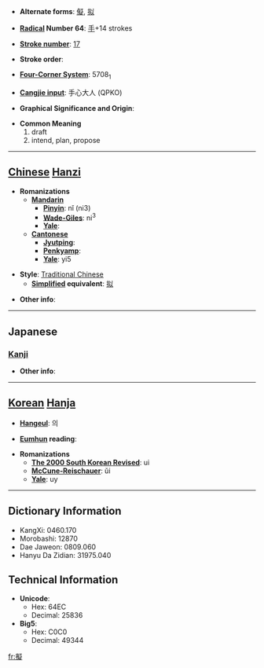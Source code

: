 * '''Alternate forms''': [[儗]], [[拟]]

* '''[[Wiktionary:Chinese radical index| Radical]] Number 64''': [[Wiktionary:Chinese radical index 手|手]]+14 strokes

* '''[[Wiktionary:Chinese total strokes index|Stroke number]]''': [[Wiktionary:Chinese total strokes index 17|17]]

* '''Stroke order''': 

* '''[[Wiktionary:Chinese four corner index|Four-Corner System]]''': 5708<sub>1</sub>

* '''[[Wiktionary:Chinese Cangjie index|Cangjie input]]''': 手心大人 (QPKO)

* '''Graphical Significance and Origin''': 

* '''Common Meaning'''
*#draft
*# intend, plan, propose


----

== [[Chinese]] [[Hanzi]] ==

* '''Romanizations'''
** '''[[Mandarin]]'''
*** '''[[Pinyin]]''': nǐ (ni3)
*** '''[[Wade-Giles]]''': ni<sup>3</sup>
*** '''[[Yale]]''': 
** '''[[Cantonese]]'''
*** '''[[Jyutping]]''':
*** '''[[Penkyamp]]''': 
*** '''[[Yale]]''': yi5

* '''Style''': [[Traditional Chinese]] 
** '''[[Simplified Chinese|Simplified]] equivalent''': [[拟]]

* '''Other info''': 

----

==Japanese==
===[[Kanji]]===
{{kanji|on readings=[[ぎ]] (gi)|kun readings=[[なぞらえる]] (nazoraeru), [[はかる]] (hakaru), [[まがい]] (magai)}}

* '''Other info''':  

----

== [[Korean]] [[Hanja]] ==

* '''[[Hangeul]]''': 의

* '''[[Eumhun]] reading''': 

* '''Romanizations'''
** '''[[The 2000 South Korean Revised Romanization|The 2000 South Korean Revised]]''': ui
** '''[[McCune-Reischauer]]''': ŭi
** '''[[Yale]]''': uy

----

== Dictionary Information ==

* KangXi: 0460.170
* Morobashi: 12870
* Dae Jaweon: 0809.060
* Hanyu Da Zidian: 31975.040

== Technical Information ==

* '''Unicode''':
** Hex: 64EC
** Decimal: 25836
* '''Big5''':
** Hex: C0C0
** Decimal: 49344

[[fr:擬]]